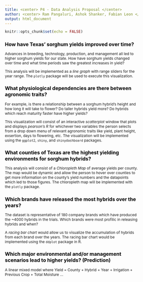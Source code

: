 ```yaml
---
title: <center> P4 - Data Analysis Proposal </center>
author: <center> Ram Pangaluri, Ashok Shanker, Fabian Leon </center>
output: html_document
---
```


<!-- Changing the fonts and style to fit more into less pages -->
<style type="text/css">

body{ /* Normal  */
      font-size: 12px;
  }
td {  /* Table  */
  font-size: 8px;
}
h1.title {
  font-size: 18px;
  color: Black;
}
h1 { /* Header 1 */
  font-size: 18px;
  color: Black;
}
h2 { /* Header 2 */
    font-size: 16px;
  color: Black;
}
h3 { /* Header 3 */
  font-size: 14px;
  font-family: "Times New Roman", Times, serif;
  color: Black;
}
code.r{ /* Code block */
    font-size: 12px;
}
pre { /* Code block - determines code spacing between lines */
    font-size: 14px;
}
h4.author {
  font-size: 12px;
  color: DarkBlue;
}
</style>

<!-- ## Grading Rubric -->
<!-- - Clear identification of at least 5 questions or story points that will be answered by your project  -->
<!-- - Clear statement of 4 or more different analyses of data that you will perform  -->
<!-- - Justification for each analysis, including why it is appropriate to the data and why it is appropriate to the story you are trying to tell.  -->
<!-- - Note: we expect at least one (probably more) of the analyses to be a visual analysis; that is,  understanding should be obtained through a visual representation (such as a plot or graph) of the data -->
<!-- - Presentation in an RMarkdown of 2 pages  -->

<!-- Begin document -->
```r
knitr::opts_chunk$set(echo = FALSE)
```

## How have Texas' sorghum yields improved over time?

Advances in breeding, technology, production, and management all led to higher sorghum yields for our state. How have sorghum yields changed over time and what time periods saw the greatest increases in yield?

This analysis will be implemented as a *line graph* with range sliders for the year range. The `plotly` package will be used to execute this visualization.

## What physiological dependencies are there between agronomic traits? 

For example, is there a relationship between a sorghum hybrid's height and how long it will take to flower? Do taller hybrids yield more? Do hybrids which reach maturity faster have higher yields?

This visualization will consist of an interactive *scatterplot* window that plots and displays *pearson’s R* for whichever two variables the person selects from a drop down menu of relevant agronomic traits like yield, plant height, exsertion, days to flowering, etc. The visualization will be implemented using the `ggplot2`, `shiny`, and `shinydashboard` packages.


## What counties of Texas are the highest yielding environments for sorghum hybrids?  

This analysis will consist of a *Chloropleth Map* of average yields per county. The map would be dynamic and allow the person to hover over counties to get more information on the county's yield numbers and the datapoints which led to those figures. The chloropleth map will be implemented with the `plotly` package.


## Which brands have released the most hybrids over the years?

The dataset is representative of 180 company brands which have produced the ~4000 hybrids in the trials. Which brands were most profilic in releasing hybrids and when? 

A *racing bar chart* would allow us to visualize the accumulation of hybrids from each brand over the years. The racing bar chart would be implemented using the `ddplot` package in R. 


## Which major environmental and/or management scenarios lead to higher yields? (Prediction)

A linear mixed model where Yield = County + Hybrid + Year + Irrigation + Previous Crop + Total Moisture …











